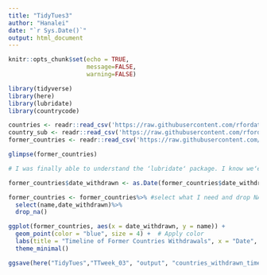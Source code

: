 ```yaml
---
title: "TidyTues3"
author: "Hanalei"
date: "`r Sys.Date()`"
output: html_document
---
```


```r
knitr::opts_chunk$set(echo = TRUE,
                      message=FALSE,
                      warning=FALSE)
```


```r
library(tidyverse)
library(here)
library(lubridate)
library(countrycode)
```

```r
countries <- readr::read_csv('https://raw.githubusercontent.com/rfordatascience/tidytuesday/master/data/2024/2024-11-12/countries.csv')
country_sub <- readr::read_csv('https://raw.githubusercontent.com/rfordatascience/tidytuesday/master/data/2024/2024-11-12/country_subdivisions.csv')
former_countries <- readr::read_csv('https://raw.githubusercontent.com/rfordatascience/tidytuesday/master/data/2024/2024-11-12/former_countries.csv')

glimpse(former_countries)
```

```r
# I was finally able to understand the ʻlubridateʻ package. I know weʻeve worked with it before but I never understood it. Using this dataset, I had to convert the dates to as.Date to be able to plot a timeline of when countries were withdrawn 

former_countries$date_withdrawn <- as.Date(former_countries$date_withdrawn, format = "%Y-%m-%d") #set all inconsistent dates in the ʻdate_withdrawnʻ column as consistent dates

former_countries <- former_countries%>% #select what I need and drop NAs
  select(name,date_withdrawn)%>%
  drop_na()
```

```r
ggplot(former_countries, aes(x = date_withdrawn, y = name)) +
  geom_point(color = "blue", size = 4) +  # Apply color
  labs(title = "Timeline of Former Countries Withdrawals", x = "Date", y = "Country") +
  theme_minimal()

ggsave(here("TidyTues","TTweek_03", "output", "countries_withdrawn_timeline.png"))
```


